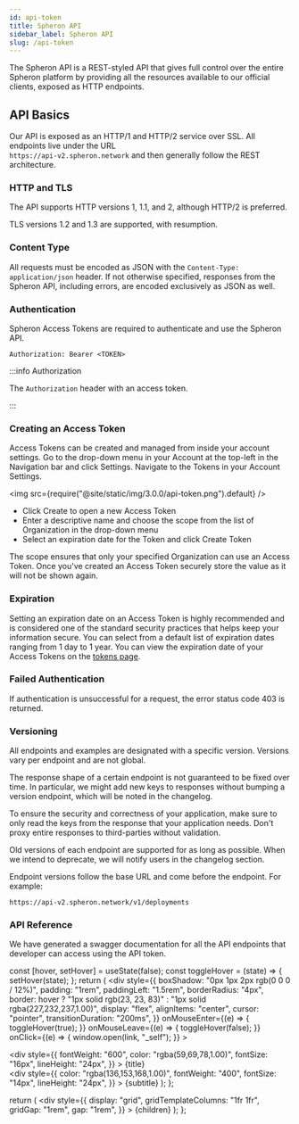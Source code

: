 ```yaml
---
id: api-token
title: Spheron API
sidebar_label: Spheron API
slug: /api-token
---
```


The Spheron API is a REST-styled API that gives full control over the entire Spheron platform by providing all the resources available to our official clients, exposed as HTTP endpoints.

## API Basics

Our API is exposed as an HTTP/1 and HTTP/2 service over SSL. All endpoints live under the URL <br /> `https://api-v2.spheron.network` and then generally follow the REST architecture.

### HTTP and TLS

The API supports HTTP versions 1, 1.1, and 2, although HTTP/2 is preferred.

TLS versions 1.2 and 1.3 are supported, with resumption.

### Content Type

All requests must be encoded as JSON with the `Content-Type: application/json` header. If not otherwise specified, responses from the Spheron API, including errors, are encoded exclusively as JSON as well.

### Authentication

Spheron Access Tokens are required to authenticate and use the Spheron API.

```
Authorization: Bearer <TOKEN>
```

:::info Authorization

The `Authorization` header with an access token.

:::

### Creating an Access Token

Access Tokens can be created and managed from inside your account settings. Go to the drop-down menu in your Account at the top-left in the Navigation bar and click Settings. Navigate to the Tokens in your Account Settings.

<img src={require("@site/static/img/3.0.0/api-token.png").default} />

- Click Create to open a new Access Token
- Enter a descriptive name and choose the scope from the list of Organization in the drop-down menu
- Select an expiration date for the Token and click Create Token

The scope ensures that only your specified Organization can use an Access Token. Once you've created an Access Token securely store the value as it will not be shown again.

### Expiration

Setting an expiration date on an Access Token is highly recommended and is considered one of the standard security practices that helps keep your information secure. You can select from a default list of expiration dates ranging from 1 day to 1 year. You can view the expiration date of your Access Tokens on the [tokens page](https://aqua.spheron.network/#/user/settings/api-tokens).

### Failed Authentication

If authentication is unsuccessful for a request, the error status code 403 is returned.

### Versioning

All endpoints and examples are designated with a specific version. Versions vary per endpoint and are not global.

The response shape of a certain endpoint is not guaranteed to be fixed over time. In particular, we might add new keys to responses without bumping a version endpoint, which will be noted in the changelog.

To ensure the security and correctness of your application, make sure to only read the keys from the response that your application needs. Don't proxy entire responses to third-parties without validation.

Old versions of each endpoint are supported for as long as possible. When we intend to deprecate, we will notify users in the changelog section.

Endpoint versions follow the base URL and come before the endpoint. For example:

```
https://api-v2.spheron.network/v1/deployments
```

### API Reference

We have generated a swagger documentation for all the API endpoints that developer can access using the API token.


  const [hover, setHover] = useState(false);
  const toggleHover = (state) => {
    setHover(state);
  };
  return (
    <div
      style={{
        boxShadow: "0px 1px 2px rgb(0 0 0 / 12%)",
        padding: "1rem",
        paddingLeft: "1.5rem",
        borderRadius: "4px",
        border: hover
          ? "1px solid rgb(23, 23, 83)"
          : "1px solid rgba(227,232,237,1.00)",
        display: "flex",
        alignItems: "center",
        cursor: "pointer",
        transitionDuration: "200ms",
      }}
      onMouseEnter={(e) => {
        toggleHover(true);
      }}
      onMouseLeave={(e) => {
        toggleHover(false);
      }}
      onClick={(e) => {
        window.open(link, "_self");
      }}
    >
      <div>
        <div
          style={{
            fontWeight: "600",
            color: "rgba(59,69,78,1.00)",
            fontSize: "16px",
            lineHeight: "24px",
          }}
        >
          {title}
        </div>
        <div
          style={{
            color: "rgba(136,153,168,1.00)",
            fontWeight: "400",
            fontSize: "14px",
            lineHeight: "24px",
          }}
        >
          {subtitle}
        </div>
      </div>
    </div>
  );
};

  return (
    <div
      style={{
        display: "grid",
        gridTemplateColumns: "1fr 1fr",
        gridGap: "1rem",
        gap: "1rem",
      }}
    >
      {children}
    </div>
  );
};

<Grid>
  <Link
    title="API Reference"
    subtitle="Swagger documentation of Spheron API"
    link="https://api-v2.spheron.network/docs/rest-api/"
  />
</Grid>
